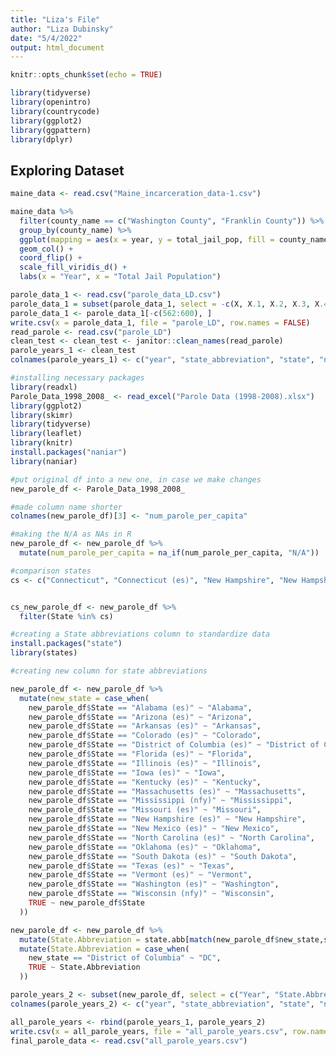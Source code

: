 ```yaml
---
title: "Liza's File"
author: "Liza Dubinsky"
date: "5/4/2022"
output: html_document
---
```


```r
knitr::opts_chunk$set(echo = TRUE)
```

```r
library(tidyverse) 
library(openintro)
library(countrycode)
library(ggplot2)
library(ggpattern)
library(dplyr)
```

## Exploring Dataset

```r
maine_data <- read.csv("Maine_incarceration_data-1.csv")
```


```r
maine_data %>%
  filter(county_name == c("Washington County", "Franklin County")) %>%
  group_by(county_name) %>%
  ggplot(mapping = aes(x = year, y = total_jail_pop, fill = county_name)) +
  geom_col() +
  coord_flip() +
  scale_fill_viridis_d() +
  labs(x = "Year", x = "Total Jail Population")
```

```r
parole_data_1 <- read.csv("parole_data_LD.csv")
parole_data_1 = subset(parole_data_1, select = -c(X, X.1, X.2, X.3, X.4))
parole_data_1 <- parole_data_1[-c(562:600), ]
write.csv(x = parole_data_1, file = "parole_LD", row.names = FALSE)
read_parole <- read.csv("parole_LD")
clean_test <- clean_test <- janitor::clean_names(read_parole)
parole_years_1 <- clean_test
colnames(parole_years_1) <- c("year", "state_abbreviation", "state", "number_on_parole_per_100000_us_adult_residents")
```

```r

#installing necessary packages
library(readxl)
Parole_Data_1998_2008_ <- read_excel("Parole Data (1998-2008).xlsx")
library(ggplot2)
library(skimr)
library(tidyverse)
library(leaflet)
library(knitr)
install.packages("naniar")
library(naniar)

#put original df into a new one, in case we make changes
new_parole_df <- Parole_Data_1998_2008_

#made column name shorter
colnames(new_parole_df)[3] <- "num_parole_per_capita"

#making the N/A as NAs in R 
new_parole_df <- new_parole_df %>%
  mutate(num_parole_per_capita = na_if(num_parole_per_capita, "N/A"))

#comparison states
cs <- c("Connecticut", "Connecticut (es)", "New Hampshire", "New Hampshire (es)", "Vermont", "Vermont (es)", "Maine", "Maine (es)")


cs_new_parole_df <- new_parole_df %>%
  filter(State %in% cs) 

#creating a State abbreviations column to standardize data
install.packages("state")
library(states)

#creating new column for state abbreviations

new_parole_df <- new_parole_df %>%
  mutate(new_state = case_when(
    new_parole_df$State == "Alabama (es)" ~ "Alabama", 
    new_parole_df$State == "Arizona (es)" ~ "Arizona", 
    new_parole_df$State == "Arkansas (es)" ~ "Arkansas",
    new_parole_df$State == "Colorado (es)" ~ "Colorado", 
    new_parole_df$State == "District of Columbia (es)" ~ "District of Columbia", 
    new_parole_df$State == "Florida (es)" ~ "Florida", 
    new_parole_df$State == "Illinois (es)" ~ "Illinois", 
    new_parole_df$State == "Iowa (es)" ~ "Iowa", 
    new_parole_df$State == "Kentucky (es)" ~ "Kentucky", 
    new_parole_df$State == "Massachusetts (es)" ~ "Massachusetts", 
    new_parole_df$State == "Mississippi (nfy)" ~ "Mississippi", 
    new_parole_df$State == "Missouri (es)" ~ "Missouri", 
    new_parole_df$State == "New Hampshire (es)" ~ "New Hampshire", 
    new_parole_df$State == "New Mexico (es)" ~ "New Mexico", 
    new_parole_df$State == "North Carolina (es)" ~ "North Carolina", 
    new_parole_df$State == "Oklahoma (es)" ~ "Oklahoma",
    new_parole_df$State == "South Dakota (es)" ~ "South Dakota", 
    new_parole_df$State == "Texas (es)" ~ "Texas", 
    new_parole_df$State == "Vermont (es)" ~ "Vermont",
    new_parole_df$State == "Washington (es)" ~ "Washington", 
    new_parole_df$State == "Wisconsin (nfy)" ~ "Wisconsin", 
    TRUE ~ new_parole_df$State
  ))

new_parole_df <- new_parole_df %>%
  mutate(State.Abbreviation = state.abb[match(new_parole_df$new_state,state.name)]) %>%
  mutate(State.Abbreviation = case_when(
    new_state == "District of Columbia" ~ "DC", 
    TRUE ~ State.Abbreviation
  )) 

```

```r
parole_years_2 <- subset(new_parole_df, select = c("Year", "State.Abbreviation", "new_state", "num_parole_per_capita"))
colnames(parole_years_2) <- c("year", "state_abbreviation", "state", "number_on_parole_per_100000_us_adult_residents")
```

```r
all_parole_years <- rbind(parole_years_1, parole_years_2)
write.csv(x = all_parole_years, file = "all_parole_years.csv", row.names = FALSE)
final_parole_data <- read.csv("all_parole_years.csv")

```
